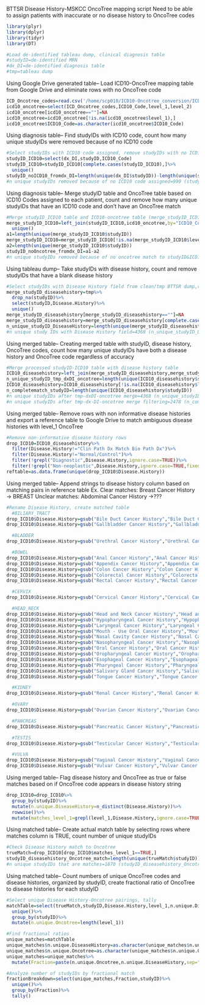 BTTSR Disease History-MSKCC OncoTree mapping script
  Need to be able to assign patients with inaccurate or no disease history to OncoTree codes

```r
library(plyr)
library(dplyr)
library(tidyr)
library(DT)

#Load de-identified tableau dump, clinical diagnosis table
#studyID=de-identified MRN
#dx_DI=de-identified diagnosis table
#tmp=tableau dump
```

Using Google Drive generated table--
Load ICD10-OncoTree mapping table from Google Drive and eliminate rows with no OncoTree code

```r
ICD_Oncotree_codes=read.csv('/home/scp010/ICD10-Oncotree_conversion/ICD_Oncotree_codes.csv')
icd10_oncotree=select(ICD_Oncotree_codes,ICD10_Code,level_1,level_2)
icd10_oncotree[icd10_oncotree==""]=NA
icd10_oncotree=icd10_oncotree[!is.na(icd10_oncotree$level_1),]
icd10_oncotree$ICD10_Code=as.character(icd10_oncotree$ICD10_Code)
```

Using diagnosis table--
Find studyIDs with ICD10 code, count how many unique studyIDs were removed because of no ICD10 code

```r
#Select studyIDs with ICD10 code assigned, remove studyIDs with no ICD10 code from dx_DI (diagnostic table)
studyID_ICD10=select(dx_DI,studyID,ICD10_Code)
studyID_ICD10=studyID_ICD10[complete.cases(studyID_ICD10),]%>%
  unique()
studyID_noICD10_fromdx_DI=length(unique(dx_DI$studyID))-length(unique(studyID_ICD10$studyID))
#n unique studyIDs removed because of no ICD10 code assigned=990 (studyID_noICD10_fromdx_DI)
```

Using diagnosis table--
Merge studyID table and OncoTree table based on ICD10 Codes assigned to each patient, count and remove how many unique studyIDs that have an ICD10 code and don't have an OncoTree match

```r
#Merge studyID_ICD10 table and ICD10-oncotree table (merge_studyID_ICD10), remove studyIDs that have ICD10 code and no oncotree match
merge_studyID_ICD10=left_join(studyID_ICD10,icd10_oncotree,by="ICD10_Code")%>%
  unique()
a1=length(unique(merge_studyID_ICD10$studyID))
merge_studyID_ICD10=merge_studyID_ICD10[!is.na(merge_studyID_ICD10$level_1),]
a2=length(unique(merge_studyID_ICD10$studyID))
studyID_noOncotree_fromdx_DI=a1-a2
#n unique studyIDs removed because of no oncotree match to studyID&ICD10 combo=936 (studyID_noOncotree_fromdx_DI)
```

Using tableau dump--
Take studyIDs with disease history, count and remove studyIDs that have a blank disease history

```r
#Select studyIDs with Disease History field from clean/tmp BTTSR dump,remove blanks/NAs
merge_studyID_diseasehistory=tmp%>%
  drop_na(studyID)%>%
  select(studyID,Disease.History)%>%
  unique()
merge_studyID_diseasehistory[merge_studyID_diseasehistory==""]=NA
merge_studyID_diseasehistory=merge_studyID_diseasehistory[complete.cases(merge_studyID_diseasehistory),]
n_unique_studyID_DiseaseHistory=length(unique(merge_studyID_diseasehistory$studyID))
#n unique study IDs with Disease History field=4368 (n_unique_studyID_DiseaseHistory)
```

Using merged table--
Creating merged table with studyID, disease history, OncoTree codes, count how many unique studyIDs have both a disease history and OncoTree code regardless of accuracy

```r
#Merge processed studyID-ICD10 table with disease history table
ICD10_diseasehistory=left_join(merge_studyID_diseasehistory,merge_studyID_ICD10,by="studyID")
n_unique_studyID_tmp_dxDI_oncotree=length(unique(ICD10_diseasehistory$studyID))
ICD10_diseasehistory=ICD10_diseasehistory[!is.na(ICD10_diseasehistory$level_1),]
n_completematch_studyID=length(unique(ICD10_diseasehistory$studyID))
#n unique studyIDs after tmp-dxDI-oncotree merge=4368 (n_unique_studyID_tmp_DxDI_oncotree)
#n unique studyIDs after tmp-dx-DI-oncotree merge filtering=2478 (n_completematch_studyID)
```

Using merged table--
Remove rows with non informative disease histories and export a reference table to Google Drive to match ambiguous disease histories with level_1 OncoTree

```r
#Remove non-informative disease history rows
drop_ICD10=ICD10_diseasehistory%>%
  filter(Disease.History!="Clin Path Dx Match Bio Path Dx")%>%
  filter(Disease.History!="Normal/Control")%>%
  filter(!grepl("Diagnostic",Disease.History,ignore.case=TRUE))%>%
  filter(!grepl("Non-neoplastic",Disease.History,ignore.case=TRUE,fixed=FALSE))
reftable=as.data.frame(unique(drop_ICD10$Disease.History))
```

Using merged table--
Append strings to disease history column based on matching pairs in reference table
Ex. 
  Clear matches: Breast Cancer History -> BREAST
  Unclear matches: Abdominal Cancer History ->???

```r
#Rename Disease History, create matched table
  #BILIARY_TRACT
drop_ICD10$Disease.History=gsub("Bile Duct Cancer History","Bile Duct Cancer History (Biliary_Tract)",drop_ICD10$Disease.History,fixed=TRUE)
drop_ICD10$Disease.History=gsub("Gallbladder Cancer History","Gallbladder Cancer History (Biliary_Tract)",drop_ICD10$Disease.History,fixed=TRUE)

  #BLADDER
drop_ICD10$Disease.History=gsub("Urethral Cancer History","Urethral Cancer History (Bladder)",drop_ICD10$Disease.History,fixed=TRUE)

  #BOWEL
drop_ICD10$Disease.History=gsub("Anal Cancer History","Anal Cancer History (Bowel)",drop_ICD10$Disease.History,fixed=TRUE)
drop_ICD10$Disease.History=gsub("Appendix Cancer History","Appendix Cancer History (Bowel)",drop_ICD10$Disease.History,fixed=TRUE)
drop_ICD10$Disease.History=gsub("Colon Cancer History","Colon Cancer History (Bowel)",drop_ICD10$Disease.History,fixed=TRUE)
drop_ICD10$Disease.History=gsub("Colorectal Cancer History","Colorectal Cancer History (Bowel)",drop_ICD10$Disease.History,fixed=TRUE)
drop_ICD10$Disease.History=gsub("Rectal Cancer History","Rectal Cancer History (Bowel)",drop_ICD10$Disease.History,fixed=TRUE)

  #CERVIX
drop_ICD10$Disease.History=gsub("Cervical Cancer History","Cervical Cancer History (Cervix)",drop_ICD10$Disease.History,fixed=TRUE)

  #HEAD_NECK
drop_ICD10$Disease.History=gsub("Head and Neck Cancer History","Head and Neck Cancer History (Head_Neck)",drop_ICD10$Disease.History,fixed=TRUE)
drop_ICD10$Disease.History=gsub("Hypopharyngeal Cancer History","Hypopharyngeal Cancer History (Head_Neck)",drop_ICD10$Disease.History,fixed=TRUE)
drop_ICD10$Disease.History=gsub("Laryngeal Cancer History","Laryngeal Cancer History (Head_Neck)",drop_ICD10$Disease.History,fixed=TRUE)
drop_ICD10$Disease.History=gsub("Mouth - Use Oral Cancer History","Mouth - Use Oral Cancer History (Head_Neck)",drop_ICD10$Disease.History,fixed=TRUE)
drop_ICD10$Disease.History=gsub("Nasal Cavity Cancer History","Nasal Cavity Cancer History (Head_Neck)",drop_ICD10$Disease.History,fixed=TRUE)
drop_ICD10$Disease.History=gsub("Nasopharyngeal Cancer History","Nasopharyngeal Cancer History (Head_Neck)",drop_ICD10$Disease.History,fixed=TRUE)
drop_ICD10$Disease.History=gsub("Oral Cancer History","Oral Cancer History (Head_Neck)",drop_ICD10$Disease.History,fixed=TRUE)
drop_ICD10$Disease.History=gsub("Oropharyngeal Cancer History","Oropharyngeal Cancer History (Head_Neck)",drop_ICD10$Disease.History,fixed=TRUE)
drop_ICD10$Disease.History=gsub("Esophageal Cancer History","Esophageal Cancer History (Stomach)",drop_ICD10$Disease.History,fixed=TRUE)
drop_ICD10$Disease.History=gsub("Pharyngeal Cancer History","Pharyngeal Cancer History (Head_Neck)",drop_ICD10$Disease.History,fixed=TRUE)
drop_ICD10$Disease.History=gsub("Salivary Gland Cancer History","Salivary Gland Cancer History (Head_Neck)",drop_ICD10$Disease.History,fixed=TRUE)
drop_ICD10$Disease.History=gsub("Tongue Cancer History","Tongue Cancer History (Head_Neck)",drop_ICD10$Disease.History,fixed=TRUE)

  #KIDNEY
drop_ICD10$Disease.History=gsub("Renal Cancer History","Renal Cancer History (Kidney)",drop_ICD10$Disease.History,fixed=TRUE)

  #OVARY
drop_ICD10$Disease.History=gsub("Ovarian Cancer History","Ovarian Cancer History (Ovary)",drop_ICD10$Disease.History,fixed=TRUE)

  #PANCREAS
drop_ICD10$Disease.History=gsub("Pancreatic Cancer History","Pancreatic Cancer History (Pancreas)",drop_ICD10$Disease.History,fixed=TRUE)

  #TESTIS
drop_ICD10$Disease.History=gsub("Testicular Cancer History","Testicular Cancer History (Testis)",drop_ICD10$Disease.History,fixed=TRUE)

  #VULVA
drop_ICD10$Disease.History=gsub("Vaginal Cancer History","Vaginal Cancer History (Vulva)",drop_ICD10$Disease.History,fixed=TRUE)
drop_ICD10$Disease.History=gsub("Vulvar Cancer History","Vulvar Cancer History (Vulva)",drop_ICD10$Disease.History,fixed=TRUE)
```

Using merged table--
Flag disease history and OncoTree as true or false matches based on if OncoTree code appears in disease history string

```r
drop_ICD10=drop_ICD10%>%
  group_by(studyID)%>%
  mutate(n.unique.DiseaseHistory=n_distinct(Disease.History))%>%
  rowwise()%>%
  mutate(matches_level_1=grepl(level_1,Disease.History,ignore.case=TRUE,fixed=FALSE))
```

Using matched table--
Create actual match table by selecting rows where matches column is TRUE, count number of unique studyIDs 

```r
#Check Disease History match to Oncotree
trueMatch=drop_ICD10[drop_ICD10$matches_level_1==TRUE,]
studyID_diseasehistory_Oncotree_match=length(unique(trueMatch$studyID))
#n unique studyIDs that are matches=1870 (studyID_diseasehistory_Oncotree_match)
```

Using matched table--
Count numbers of unique OncoTree codes and disease histories, organized by studyID, create fractional ratio of OncoTree to disease histories for each studyID 

```r
#Select unique Disease History-Oncotree pairings, tally
matchTable=select(trueMatch,studyID,Disease.History,level_1,n.unique.DiseaseHistory)%>%
  unique()%>%
  group_by(studyID)%>%
  mutate(n.unique.Oncotree=length(level_1))

#Find fractional ratios
unique_matches=matchTable
unique_matches$n.unique.DiseaseHistory=as.character(unique_matches$n.unique.DiseaseHistory)
unique_matches$n.unique.Oncotree=as.character(unique_matches$n.unique.Oncotree)
unique_matches=unique_matches%>%
  mutate(Fraction=paste(n.unique.Oncotree,n.unique.DiseaseHistory,sep="/"))

#Analyze number of studyIDs by fractional match
fractionBreakdown=select(unique_matches,Fraction,studyID)%>%
  unique()%>%
  group_by(Fraction)%>%
  tally()

```








